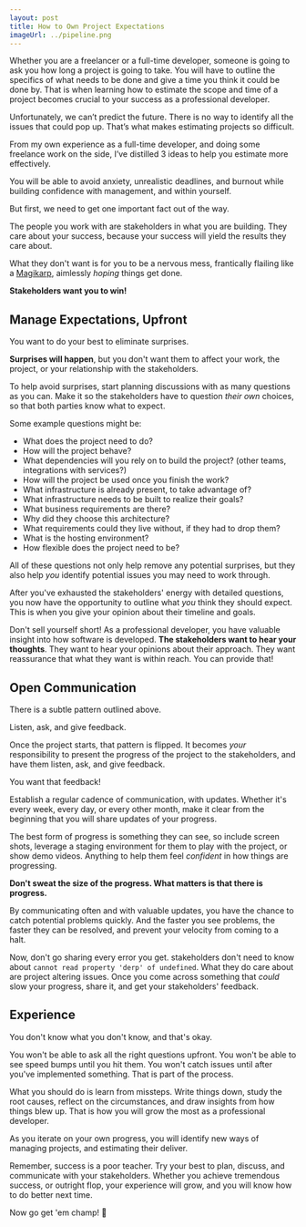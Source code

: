```yaml
---
layout: post
title: How to Own Project Expectations
imageUrl: ../pipeline.png
---
```


Whether you are a freelancer or a full-time developer, someone is going to ask you how long a project is going to take. You will have to outline the specifics of what needs to be done and give a time you think it could be done by. That is when learning how to estimate the scope and time of a project becomes crucial to your success as a professional developer.

Unfortunately, we can’t predict the future. There is no way to identify all the issues that could pop up. That’s what makes estimating projects so difficult.

From my own experience as a full-time developer, and doing some freelance work on the side, I’ve distilled 3 ideas to help you estimate more effectively. 

You will be able to avoid anxiety, unrealistic deadlines, and burnout while building confidence with management, and within yourself.

But first, we need to get one important fact out of the way.

The people you work with are stakeholders in what you are building. They care about your success, because your success will yield the results they care about.

What they don't want is for you to be a nervous mess, frantically flailing like a [Magikarp](https://www.pokemon.com/us/pokedex/magikarp), aimlessly _hoping_ things get done.

**Stakeholders want you to win!**

## Manage Expectations, Upfront

You want to do your best to eliminate surprises.

**Surprises will happen**, but you don't want them to affect your work, the project, or your relationship with the stakeholders.

To help avoid surprises, start planning discussions with as many questions as you can. Make it so the stakeholders have to question _their own_ choices, so that both parties know what to expect.

Some example questions might be:

- What does the project need to do?
- How will the project behave?
- What dependencies will you rely on to build the project? (other teams, integrations with services?)
- How will the project be used once you finish the work?
- What infrastructure is already present, to take advantage of?
- What infrastructure needs to be built to realize their goals?
- What business requirements are there?
- Why did they choose this architecture?
- What requirements could they live without, if they had to drop them?
- What is the hosting environment?
- How flexible does the project need to be?

All of these questions not only help remove any potential surprises, but they also help _you_ identify potential issues you may need to work through.

After you've exhausted the stakeholders' energy with detailed questions, you now have the opportunity to outline what _you_ think they should expect. This is when you give your opinion about their timeline and goals.

Don't sell yourself short! As a professional developer, you have valuable insight into how software is developed. **The stakeholders want to hear your thoughts**. They want to hear your opinions about their approach. They want reassurance that what they want is within reach. You can provide that!

## Open Communication

There is a subtle pattern outlined above. 

Listen, ask, and give feedback.

Once the project starts, that pattern is flipped. It becomes _your_ responsibility to present the progress of the project to the stakeholders, and have them listen, ask, and give feedback. 

You want that feedback!

Establish a regular cadence of communication, with updates. Whether it's every week, every day, or every other month, make it clear from the beginning that you will share updates of your progress. 

The best form of progress is something they can see, so include screen shots, leverage a staging environment for them to play with the project, or show demo videos. Anything to help them feel _confident_ in how things are progressing.

**Don't sweat the size of the progress. What matters is that there is progress.**

By communicating often and with valuable updates, you have the chance to catch potential problems quickly. And the faster you see problems, the faster they can be resolved, and prevent your velocity from coming to a halt.

Now, don't go sharing every error you get. stakeholders don't need to know about `cannot read property 'derp' of undefined`. What they do care about are project altering issues. Once you come across something that _could_ slow your progress, share it, and get your stakeholders' feedback.

## Experience

You don't know what you don't know, and that's okay.

You won't be able to ask all the right questions upfront. You won't be able to see speed bumps until you hit them. You won't catch issues until after you've implemented something. That is part of the process. 

What you should do is learn from missteps. Write things down, study the root causes, reflect on the circumstances, and draw insights from how things blew up. That is how you will grow the most as a professional developer. 

As you iterate on your own progress, you will identify new ways of managing projects, and estimating their deliver.

Remember, success is a poor teacher. Try your best to plan, discuss, and communicate with your stakeholders. Whether you achieve tremendous success, or outright flop, your experience will grow, and you will know how to do better next time. 

Now go get 'em champ! 💪
